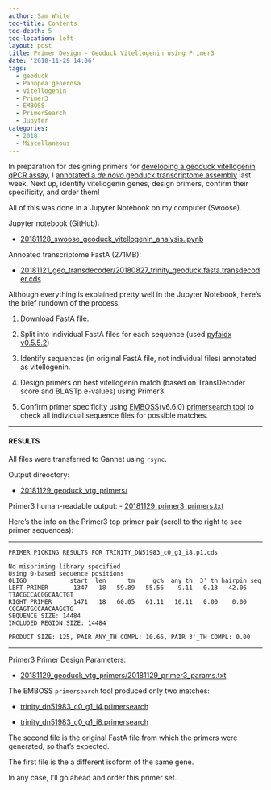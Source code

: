 ```yaml
---
author: Sam White
toc-title: Contents
toc-depth: 5
toc-location: left
layout: post
title: Primer Design - Geoduck Vitellogenin using Primer3
date: '2018-11-29 14:06'
tags:
  - geoduck
  - Panopea generosa
  - vitellogenin
  - Primer3
  - EMBOSS
  - PrimerSearch
  - Jupyter
categories:
  - 2018
  - Miscellaneous
---
```

In preparation for designing primers for [developing a geoduck vitellogenin qPCR assay](https://github.com/RobertsLab/resources/issues/491), I [annotated a _de novo_ geoduck transcriptome assembly](https://robertslab.github.io/sams-notebook/posts/2018/2018-11-21-Annotation---Geoduck-Transcritpome-with-TransDecoder/) last week. Next up, identify vitellogenin genes, design primers, confirm their specificity, and order them!

All of this was done in a Jupyter Notebook on my computer (Swoose).


Jupyter notebook (GitHub):

- [20181128_swoose_geoduck_vitellogenin_analysis.ipynb](https://github.com/RobertsLab/code/blob/master/notebooks/sam/20181128_swoose_geoduck_vitellogenin_analysis.ipynb)

Annoated transcriptome FastA (271MB):

- [20181121_geo_transdecoder/20180827_trinity_geoduck.fasta.transdecoder.cds](https://gannet.fish.washington.edu/Atumefaciens/20181121_geo_transdecoder/20180827_trinity_geoduck.fasta.transdecoder.cds)

Although everything is explained pretty well in the Jupyter Notebook, here's the brief rundown of the process:

1. Download FastA file.

2. Split into individual FastA files for each sequence (used [pyfaidx v0.5.5.2](https://github.com/mdshw5/pyfaidx))

3. Identify sequences (in original FastA file, not individual files) annotated as vitellogenin.

4. Design primers on best vitellogenin match (based on TransDecoder score and BLASTp e-values) using Primer3.

5. Confirm primer specificity using [EMBOSS](https://emboss.sourceforge.net/download/)(v6.6.0) [primersearch tool](http://emboss.sourceforge.net/apps/cvs/emboss/apps/primersearch.html) to check all individual sequence files for possible matches.

---

#### RESULTS
All files were transferred to Gannet using ```rsync```.

Output direoctory:

- [20181129_geoduck_vtg_primers/](https://gannet.fish.washington.edu/Atumefaciens/20181129_geoduck_vtg_primers/)


Primer3 human-readable output:
- [20181129_primer3_primers.txt](https://gannet.fish.washington.edu/Atumefaciens/20181129_geoduck_vtg_primers/20181129_primer3_primers.txt)

Here's the info on the Primer3 top primer pair (scroll to the right to see primer sequences):

---

```
PRIMER PICKING RESULTS FOR TRINITY_DN51983_c0_g1_i8.p1.cds

No mispriming library specified
Using 0-based sequence positions
OLIGO            start  len      tm     gc%  any_th  3'_th hairpin seq
LEFT PRIMER       1347   18   59.89   55.56    9.11   0.13   42.06 TTACGCCACGGCAACTGT
RIGHT PRIMER      1471   18   60.05   61.11   10.11   0.00    0.00 CGCAGTGCCAACAAGCTG
SEQUENCE SIZE: 14484
INCLUDED REGION SIZE: 14484

PRODUCT SIZE: 125, PAIR ANY_TH COMPL: 10.66, PAIR 3'_TH COMPL: 0.00
```
---

Primer3 Primer Design Parameters:

- [20181129_geoduck_vtg_primers/20181129_primer3_params.txt](https://gannet.fish.washington.edu/Atumefaciens/20181129_geoduck_vtg_primers/20181129_primer3_params.txt)

The EMBOSS ```primersearch``` tool produced only two matches:

- [trinity_dn51983_c0_g1_i4.primersearch](https://gannet.fish.washington.edu/Atumefaciens/20181129_geoduck_vtg_primers/trinity_dn51983_c0_g1_i4.primersearch)

- [trinity_dn51983_c0_g1_i8.primersearch](https://gannet.fish.washington.edu/Atumefaciens/20181129_geoduck_vtg_primers/trinity_dn51983_c0_g1_i8.primersearch)

The second file is the original FastA file from which the primers were generated, so that's expected.

The first file is the a different isoform of the same gene.

In any case, I'll go ahead and order this primer set.
